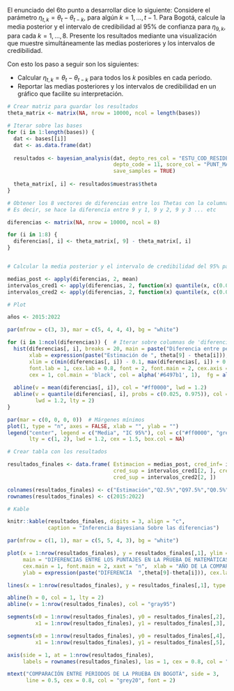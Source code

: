 El enunciado del 6to punto a desarrollar dice lo siguiente:  Considere el parámetro $\eta_{t,k} = \theta_t-\theta_{t-k}$, para algún $k=1,\ldots,t-1$. Para Bogotá, calcule la media posterior y el intervalo de credibilidad al 95\% de confianza para $\eta_{9,k}$, para cada $k=1,\ldots,8$. Presente los resultados mediante una visualización que muestre simultáneamente las medias posteriores y los intervalos de credibilidad.

Con esto los paso a seguir son los siguientes:

   - Calcular  $\eta_{t,k} = \theta_t-\theta_{t-k}$ para todos los $k$ posibles en cada período.
   - Reportar las medias posteriores y los intervalos de credibilidad en un gráfico que facilite su interpretación.


```r
# Crear matriz para guardar los resultados
theta_matrix <- matrix(NA, nrow = 10000, ncol = length(bases))

# Iterar sobre las bases
for (i in 1:length(bases)) {
  dat <- bases[[i]]
  dat <- as.data.frame(dat)
  
  resultados <- bayesian_analysis(dat, depto_res_col = "ESTU_COD_RESIDE_DEPTO",
                                  depto_code = 11, score_col = "PUNT_MATEMATICAS",
                                  save_samples = TRUE)
  
  theta_matrix[, i] <- resultados$muestras$theta
}
```


```r
# Obtener los 8 vectores de diferencias entre los Thetas con la columna 9 de la matriz fija 
# Es decir, se hace la diferencia entre 9 y 1, 9 y 2, 9 y 3 ... etc 

diferencias <- matrix(NA, nrow = 10000, ncol = 8)

for (i in 1:8) {
  diferencias[, i] <- theta_matrix[, 9] - theta_matrix[, i]
}


# Calcular la media posterior y el intervalo de credibilidad del 95% para cada vector en diferencias

medias_post <- apply(diferencias, 2, mean)
intervalos_cred1 <- apply(diferencias, 2, function(x) quantile(x, c(0.025, 0.975)))
intervalos_cred2 <- apply(diferencias, 2, function(x) quantile(x, c(0.005, 0.995)))
```


```r
# Plot

años <- 2015:2022

par(mfrow = c(3, 3), mar = c(5, 4, 4, 4), bg = "white")

for (i in 1:ncol(diferencias)) {  # Iterar sobre columnas de 'diferencias'
  hist(diferencias[, i], breaks = 20, main = paste("Diferencia entre periodo 2023 y", años[i]),
       xlab = expression(paste("Estimación de ", theta[9] - theta[i])), ylab = "Densidad",
       xlim = c(min(diferencias[, i]) - 0.1, max(diferencias[, i]) + 0.1), family = "sans", 
       font.lab = 1, cex.lab = 0.8, font = 2, font.main = 2, cex.axis = 0.7, cex.main = 1.2,
       cex = 1, col.main = 'black', col = alpha('#6497b1', 1),  fg = alpha('grey20', 1), col.axis = 'grey20', border = '#b3cde0')
  
  abline(v = mean(diferencias[, i]), col = "#ff0000", lwd = 1.2)
  abline(v = quantile(diferencias[, i], probs = c(0.025, 0.975)), col = "grey5",
         lwd = 1.2, lty = 2)
}

par(mar = c(0, 0, 0, 0))  # Márgenes mínimos
plot(1, type = "n", axes = FALSE, xlab = "", ylab = "")
legend("center", legend = c("Media", "IC 95%"), col = c("#ff0000", "grey5"),
       lty = c(1, 2), lwd = 1.2, cex = 1.5, box.col = NA)

```


```r
# Crear tabla con los resultados

resultados_finales <- data.frame( Estimacion = medias_post, cred_inf= intervalos_cred1[1, ],
                                  cred_sup = intervalos_cred1[2, ], cred_inf= intervalos_cred2[1, ],
                                  cred_sup = intervalos_cred2[2, ])

colnames(resultados_finales) <- c("Estimación","Q2.5%","Q97.5%","Q0.5%","Q99.5%")
rownames(resultados_finales) <- c(2015:2022)

# Kable 

knitr::kable(resultados_finales, digits = 3, align = "c", 
             caption = "Inferencia Bayesiana Sobre las diferencias")
```

```r
par(mfrow = c(1, 1), mar = c(5, 5, 4, 3), bg = "white")

plot(x = 1:nrow(resultados_finales), y = resultados_finales[,1], ylim = c(-3,3),
     main = "DIFERENCIAS ENTRE LOS PUNTAJES EN LA PRUEBA DE MATEMÁTICAS", pch = 16,
     cex.main = 1, font.main = 2, xaxt = "n",  xlab = "AÑO DE LA COMPARACION",
     ylab = expression(paste("DIFERENCIA  ",theta[9]-theta[i])), cex.lab = 0.8)

lines(x = 1:nrow(resultados_finales), y = resultados_finales[,1], type = "l", lwd = 1.2, col = 4)

abline(h = 0, col = 1, lty = 2)
abline(v = 1:nrow(resultados_finales), col = "gray95")

segments(x0 = 1:nrow(resultados_finales), y0 = resultados_finales[,2],
         x1 = 1:nrow(resultados_finales), y1 = resultados_finales[,3], lwd = 3)

segments(x0 = 1:nrow(resultados_finales), y0 = resultados_finales[,4], 
         x1 = 1:nrow(resultados_finales), y1 = resultados_finales[,5], lwd = 1)

axis(side = 1, at = 1:nrow(resultados_finales),
     labels = rownames(resultados_finales), las = 1, cex = 0.8, col = "gray20")

mtext("COMPARACIÓN ENTRE PERIODOS DE LA PRUEBA EN BOGOTÁ", side = 3,
      line = 0.5, cex = 0.8, col = "grey20", font = 2)

```







